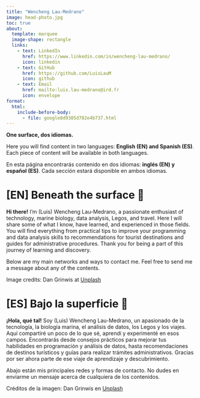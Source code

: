 ```yaml
---
title: "Wencheng Lau-Medrano"
image: head-photo.jpg
toc: true
about: 
  template: marquee
  image-shape: rectangle
  links:
    - text: LinkedIn
      href: https://www.linkedin.com/in/wencheng-lau-medrano/
      icon: linkedin
    - text: GitHub
      href: https://github.com/LuisLauM
      icon: github
    - text: Email
      href: mailto:luis.lau-medrano@ird.fr
      icon: envelope
format:
  html:
    include-before-body:
      - file: google8d9385d702e4b737.html
---
```


::: {.callout-note}
**One surface, dos idiomas.** 

Here you will find content in two languages: **English (EN) and Spanish (ES)**. Each piece of content will be available in both languages.

En esta página encontrarás contenido en dos idiomas: **inglés (EN) y español (ES)**. Cada sección estará disponible en ambos idiomas.
:::

# [EN] Beneath the surface 🌊

**Hi there!** I'm (Luis) Wencheng Lau-Medrano, a passionate enthusiast of technology, marine biology, data analysis, Legos, and travel. Here I will share some of what I know, have learned, and experienced in those fields. You will find everything from practical tips to improve your programming and data analysis skills to recommendations for tourist destinations and guides for administrative procedures. Thank you for being a part of this journey of learning and discovery.

Below are my main networks and ways to contact me. Feel free to send me a message about any of the contents.

Image credits: Dan Grinwis at [Unplash](https://unsplash.com/es/fotos/foto-aerea-del-agua-de-mar-y-la-orilla-del-mar-9KQSI7fkuhk)

# [ES] Bajo la superficie 🌊

**¡Hola, qué tal!** Soy (Luis) Wencheng Lau-Medrano, un apasionado de la tecnología, la biología marina, el análisis de datos, los Legos y los viajes. Aquí compartiré un poco de lo que sé, aprendí y experimenté en esos campos. Encontrarás desde consejos prácticos para mejorar tus habilidades en programación y análisis de datos, hasta recomendaciones de destinos turísticos y guías para realizar trámites administrativos. Gracias por ser ahora parte de ese viaje de aprendizaje y descubrimiento.

Abajo están mis principales redes y formas de contacto. No dudes en enviarme un mensaje acerca de cualquiera de los contenidos.

Créditos de la imagen: Dan Grinwis en [Unplash](https://unsplash.com/es/fotos/foto-aerea-del-agua-de-mar-y-la-orilla-del-mar-9KQSI7fkuhk)
